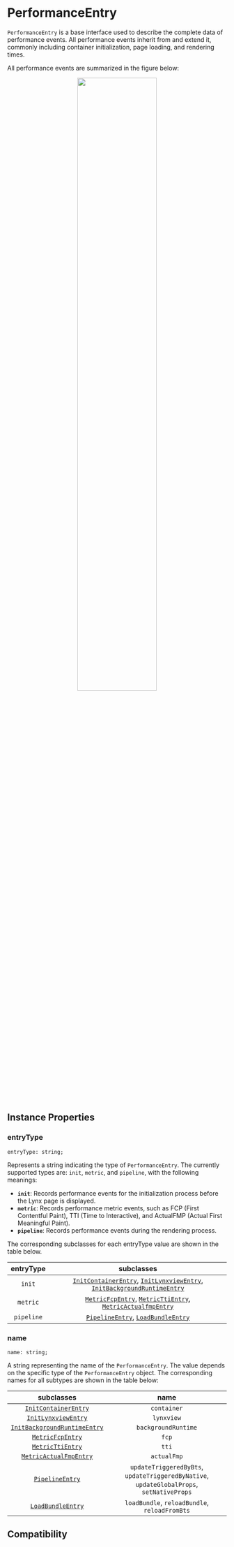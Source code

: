 
# PerformanceEntry

`PerformanceEntry` is a base interface used to describe the complete data of performance events. All performance events inherit from and extend it, commonly including container initialization, page loading, and rendering times.

All performance events are summarized in the figure below:

<center>
  <img
    width="60%"
    src="https://lf-lynx.tiktok-cdns.com/obj/lynx-artifacts-oss-sg/lynx-website/assets/doc/performance-entry.png"
  />
</center>

## Instance Properties

### entryType

```tsx
entryType: string;
```

Represents a string indicating the type of `PerformanceEntry`. The currently supported types are: `init`, `metric`, and `pipeline`, with the following meanings:

- **`init`**: Records performance events for the initialization process before the Lynx page is displayed.
- **`metric`**: Records performance metric events, such as FCP (First Contentful Paint), TTI (Time to Interactive), and ActualFMP (Actual First Meaningful Paint).
- **`pipeline`**: Records performance events during the rendering process.

The corresponding subclasses for each entryType value are shown in the table below.

| entryType  |                                                                                                     subclasses                                                                                                      |
| :--------: | :-----------------------------------------------------------------------------------------------------------------------------------------------------------------------------------------------------------------: |
|   `init`   | [`InitContainerEntry`](./performance-entry/init-container-entry), [`InitLynxviewEntry`](./performance-entry/init-lynxview-entry), [`InitBackgroundRuntimeEntry`](./performance-entry/init-background-runtime-entry) |
|  `metric`  |              [`MetricFcpEntry`](./performance-entry/metric-fcp-entry), [`MetricTtiEntry`](./performance-entry/metric-tti-entry), [`MetricActualfmpEntry`](./performance-entry/metric-actual-fmp-entry)              |
| `pipeline` |                                                  [`PipelineEntry`](./performance-entry/pipeline-entry), [`LoadBundleEntry`](./performance-entry/load-bundle-entry)                                                  |

### name

```tsx
name: string;
```

A string representing the name of the `PerformanceEntry`. The value depends on the specific type of the `PerformanceEntry` object. The corresponding names for all subtypes are shown in the table below:

|                                    subclasses                                     |                                           name                                           |
| :-------------------------------------------------------------------------------: | :--------------------------------------------------------------------------------------: |
|         [`InitContainerEntry`](./performance-entry/init-container-entry)          |                                       `container`                                        |
|          [`InitLynxviewEntry`](./performance-entry/init-lynxview-entry)           |                                        `lynxview`                                        |
| [`InitBackgroundRuntimeEntry`](./performance-entry/init-background-runtime-entry) |                                   `backgroundRuntime`                                    |
|             [`MetricFcpEntry`](./performance-entry/metric-fcp-entry)              |                                          `fcp`                                           |
|             [`MetricTtiEntry`](./performance-entry/metric-tti-entry)              |                                          `tti`                                           |
|       [`MetricActualFmpEntry`](./performance-entry/metric-actual-fmp-entry)       |                                       `actualFmp`                                        |
|               [`PipelineEntry`](./performance-entry/pipeline-entry)               | `updateTriggeredByBts`, `updateTriggeredByNative`, `updateGlobalProps`, `setNativeProps` |
|            [`LoadBundleEntry`](./performance-entry/load-bundle-entry)             |                      `loadBundle`, `reloadBundle`, `reloadFromBts`                       |

## Compatibility


<LegacyCompatTable metadata="lynx-api/performance-api/performance-entry" />
